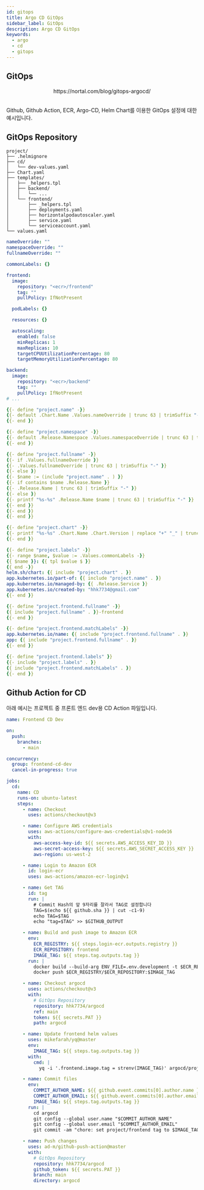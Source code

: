 ```yaml
---
id: gitops
title: Argo CD GitOps
sidebar_label: GitOps
description: Argo CD GitOps
keywords:
  - argo
  - cd
  - gitops
---
```



## GitOps

<center>
  <Image
    img={require("@site/static/img/mlops/mlops/event/argo-cd/argo-cd-gitops.png")}
    width={600}
  />
</center>
<center>https://nortal.com/blog/gitops-argocd/</center>
<br />

Github, Github Action, ECR, Argo-CD, Helm Chart를 이용한 GitOps 설정에 대한 예시입니다.

## GitOps Repository

```shell
project/
├── .helmignore
├── cd/
│   └── dev-values.yaml
├── Chart.yaml
├── templates/
│   ├── _helpers.tpl
│   ├── backend/
│   │   └── ...
│   └── frontend/
│       ├── _helpers.tpl
│       ├── deployments.yaml
│       ├── horizontalpodautoscaler.yaml
│       ├── service.yaml
│       └── serviceaccount.yaml
└── values.yaml
```

```yaml title="project/values.yaml"
nameOverride: ""
namespaceOverride: ""
fullnameOverride: ""

commonLabels: {}

frontend:
  image:
    repository: "<ecr>/frontend"
    tag: ""
    pullPolicy: IfNotPresent

  podLabels: {}

  resources: {}

  autoscaling:
    enabled: false
    minReplicas: 1
    maxReplicas: 10
    targetCPUUtilizationPercentage: 80
    targetMemoryUtilizationPercentage: 80

backend:
  image:
    repository: "<ecr>/backend"
    tag: ""
    pullPolicy: IfNotPresent
# ...
```

```yaml title= "project/templates/_helpers.tpl
{{- define "project.name" -}}
{{- default .Chart.Name .Values.nameOverride | trunc 63 | trimSuffix "-" }}
{{- end }}

{{- define "project.namespace" -}}
{{- default .Release.Namespace .Values.namespaceOverride | trunc 63 | trimSuffix "-" }}
{{- end }}

{{- define "project.fullname" -}}
{{- if .Values.fullnameOverride }}
{{- .Values.fullnameOverride | trunc 63 | trimSuffix "-" }}
{{- else }}
{{- $name := (include "project.name" . ) }}
{{- if contains $name .Release.Name }}
{{- .Release.Name | trunc 63 | trimSuffix "-" }}
{{- else }}
{{- printf "%s-%s" .Release.Name $name | trunc 63 | trimSuffix "-" }}
{{- end }}
{{- end }}
{{- end }}

{{- define "project.chart" -}}
{{- printf "%s-%s" .Chart.Name .Chart.Version | replace "+" "_" | trunc 63 | trimSuffix "-" }}
{{- end }}

{{- define "project.labels" -}}
{{- range $name, $value := .Values.commonLabels -}}
{{ $name }}: {{ tpl $value $ }}
{{ end -}}
helm.sh/chart: {{ include "project.chart" . }}
app.kubernetes.io/part-of: {{ include "project.name" . }}
app.kubernetes.io/managed-by: {{ .Release.Service }}
app.kubernetes.io/created-by: "hhk7734@gmail.com"
{{- end }}
```

```yaml title="project/templates/frontend/_helpers.tpl"
{{- define "project.frontend.fullname" -}}
{{ include "project.fullname" . }}-frontend
{{- end }}

{{- define "project.frontend.matchLabels" -}}
app.kubernetes.io/name: {{ include "project.frontend.fullname" . }}
app: {{ include "project.frontend.fullname" . }}
{{- end }}

{{- define "project.frontend.labels" }}
{{- include "project.labels" . }}
{{ include "project.frontend.matchLabels" . }}
{{- end }}
```

## Github Action for CD

아래 예시는 프로젝트 중 프론트 엔드 dev용 CD Action 파일입니다.

```yaml
name: Frontend CD Dev

on:
  push:
    branches:
      - main

concurrency:
  group: frontend-cd-dev
  cancel-in-progress: true

jobs:
  cd:
    name: CD
    runs-on: ubuntu-latest
    steps:
      - name: Checkout
        uses: actions/checkout@v3

      - name: Configure AWS credentials
        uses: aws-actions/configure-aws-credentials@v1-node16
        with:
          aws-access-key-id: ${{ secrets.AWS_ACCESS_KEY_ID }}
          aws-secret-access-key: ${{ secrets.AWS_SECRET_ACCESS_KEY }}
          aws-region: us-west-2

      - name: Login to Amazon ECR
        id: login-ecr
        uses: aws-actions/amazon-ecr-login@v1

      - name: Get TAG
        id: tag
        run: |
          # Commit Hash의 앞 9자리를 잘라서 TAG로 설정합니다
          TAG=$(echo ${{ github.sha }} | cut -c1-9)
          echo TAG=$TAG
          echo "tag=$TAG" >> $GITHUB_OUTPUT

      - name: Build and push image to Amazon ECR
        env:
          ECR_REGISTRY: ${{ steps.login-ecr.outputs.registry }}
          ECR_REPOSITORY: frontend
          IMAGE_TAG: ${{ steps.tag.outputs.tag }}
        run: |
          docker build --build-arg ENV_FILE=.env.development -t $ECR_REGISTRY/$ECR_REPOSITORY:$IMAGE_TAG .
          docker push $ECR_REGISTRY/$ECR_REPOSITORY:$IMAGE_TAG

      - name: Checkout argocd
        uses: actions/checkout@v3
        with:
          # GitOps Repository
          repository: hhk7734/argocd
          ref: main
          token: ${{ secrets.PAT }}
          path: argocd

      - name: Update frontend helm values
        uses: mikefarah/yq@master
        env:
          IMAGE_TAG: ${{ steps.tag.outputs.tag }}
        with:
          cmd: |
            yq -i '.frontend.image.tag = strenv(IMAGE_TAG)' argocd/project/cd/dev-values.yaml

      - name: Commit files
        env:
          COMMIT_AUTHOR_NAME: ${{ github.event.commits[0].author.name }}
          COMMIT_AUTHOR_EMAIL: ${{ github.event.commits[0].author.email }}
          IMAGE_TAG: ${{ steps.tag.outputs.tag }}
        run: |
          cd argocd
          git config --global user.name "$COMMIT_AUTHOR_NAME"
          git config --global user.email "$COMMIT_AUTHOR_EMAIL"
          git commit -am "chore: set project/frontend tag to $IMAGE_TAG"

      - name: Push changes
        uses: ad-m/github-push-action@master
        with:
          # GitOps Repository
          repository: hhk7734/argocd
          github_token: ${{ secrets.PAT }}
          branch: main
          directory: argocd
```
